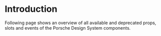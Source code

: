 
# Introduction

Following page shows an overview of all available and deprecated props,
slots and events of the Porsche Design System components.

<br />
<br />
<br />

<ComponentMetaOverview />
